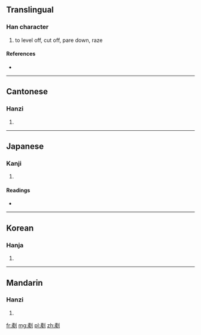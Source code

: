 {{also|鏟}}
==Translingual==

===Han character===
{{Han char|rn=18|rad=刀|as=11|sn=13|four=0220<sub>0</sub>|canj=卜一中弓 (YMLN)}}

# to level off, cut off, pare down, raze

====References====
* {{Han ref|kx=0143.150|dkj=02143|dj=0324.020|hdz=10354.110|uh=5277|ud=21111|bh=B6D0|bd=46800}}

----

==Cantonese==

===Hanzi===
{{yue-hanzi|jyut=|y=chaan2}}

# {{defn|Cantonese|sort=刀11}}

----

==Japanese==

===Kanji===
{{ja-kanji|grade=|rs=刀11}}

# {{defn|Japanese|sort=刀11}}

====Readings====
* {{ja-readings|on=[[さん]] (san), [[せん]] (sen)|kun=[[けずる]] (kezuru)}}

----

==Korean==

===Hanja===
{{ko-hanja|hangeul=산|rv=san|mr=san}}

# {{defn|Korean|sort=刀11}}

----

==Mandarin==

===Hanzi===
{{cmn-hanzi|pin=[[chǎn]] ([[chan3]])|wg=ch'an<sup>3</sup>}}

# {{defn|Mandarin|sort=刀11}}

[[fr:剷]]
[[mg:剷]]
[[pl:剷]]
[[zh:剷]]
